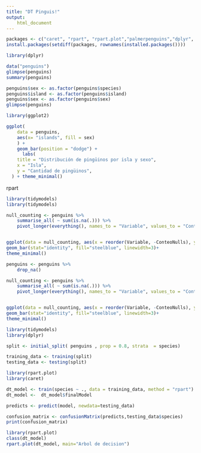 ```yaml
---
title: "DT Pinguis!"
output: 
    html_document
---
```


```R
packages <- c("caret", "rpart", "rpart.plot","palmerpenguins","dplyr", "ggplot2", "tidymodels")
install.packages(setdiff(packages, rownames(installed.packages())))
```


```R
library(dplyr)

data("penguins")
glimpse(penguins)
summary(penguins)
```

```R
penguins$sex <- as.factor(penguins$species)
penguins$island <- as.factor(penguins$island)
penguins$sex <- as.factor(penguins$sex)
glimpse(penguins)
```

```R

library(ggplot2)

ggplot(
    data = penguins,
    aes(x= "islands", fill = sex)
    ) +
    geom_bar(position = "dodge") +
      labs(
    title = "Distribución de pingüinos por isla y sexo",
    x = "Isla",
    y = "Cantidad de pingüinos",
  ) + theme_minimal()

```

rpart
```R
library(tidymodels)
library(tidymodels)

null_counting <- penguins %>%
    summarise_all( ~ sum(is.na(.))) %>%
    pivot_longer(everything(), names_to = "Variable", values_to = "ConteoNulls")


ggplot(data = null_counting, aes(x = reorder(Variable, -ConteoNulls), y=ConteoNulls)) +
geom_bar(stat="identity", fill="steelblue", linewidth=3)+
theme_minimal()
```

```R

penguins <- penguins %>%
    drop_na()

null_counting <- penguins %>%
    summarise_all( ~ sum(is.na(.))) %>%
    pivot_longer(everything(), names_to = "Variable", values_to = "ConteoNulls")


ggplot(data = null_counting, aes(x = reorder(Variable, -ConteoNulls), y=ConteoNulls)) +
geom_bar(stat="identity", fill="steelblue", linewidth=3)+
theme_minimal()
```



```R

library(tidymodels)
library(dplyr)

split <- initial_split( penguins , prop = 0.8, strata  = species)

training_data <- training(split)
testing_data <- testing(split)

```

```R

library(rpart.plot)
library(caret)

dt_model <- train(species ~ ., data = training_data, method = "rpart")
dt_model <-  dt_model$finalModel
```



```R
predicts <- predict(model, newdata=testing_data)

confusion_matrix <- confusionMatrix(predicts,testing_data$species)
print(confusion_matrix)

```


```R

library(rpart.plot)
class(dt_model)
rpart.plot(dt_model, main="Arbol de decision")

```